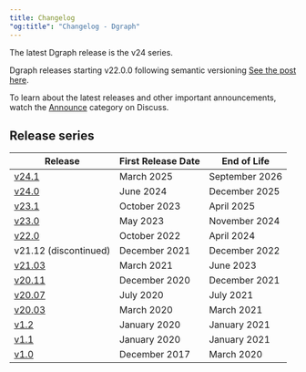 ```yaml
---
title: Changelog
"og:title": "Changelog - Dgraph"
---
```



<DgraphWIP />

The latest Dgraph release is the v24 series.

Dgraph releases starting v22.0.0 following semantic versioning
[See the post here](https://discuss.hypermode.com/t/dgraph-v22-0-0-rc1-20221003-release-candidate/).

To learn about the latest releases and other important announcements, watch the
[Announce][] category on Discuss.

[Announce]: https://discuss.hypermode.com/c/announce

## Release series

| Release               | First Release Date | End of Life    |
| --------------------- | ------------------ | -------------- |
| [v24.1][]             | March 2025         | September 2026 |
| [v24.0][]             | June 2024          | December 2025  |
| [v23.1][]             | October 2023       | April 2025     |
| [v23.0][]             | May 2023           | November 2024  |
| [v22.0][]             | October 2022       | April 2024     |
| v21.12 (discontinued) | December 2021      | December 2022  |
| [v21.03][]            | March 2021         | June 2023      |
| [v20.11][]            | December 2020      | December 2021  |
| [v20.07][]            | July 2020          | July 2021      |
| [v20.03][]            | March 2020         | March 2021     |
| [v1.2][]              | January 2020       | January 2021   |
| [v1.1][]              | January 2020       | January 2021   |
| [v1.0][]              | December 2017      | March 2020     |

[v24.1]: https://hypermode.com/blog/dgraph-v241-knowledge-graphs-faster
[v24.0]:
  https://discuss.hypermode.com/t/dgraph-release-v24-0-0-is-now-available/19346
[v23.1]:
  https://discuss.hypermode.com/t/dgraph-23-1-0-is-generally-available-on-dgraph-cloud-dockerhub-and-github/18980
[v23.0]:
  https://discuss.hypermode.com/t/dgraph-release-v23-0-0-is-now-generally-available/18634
[v22.0]:
  https://discuss.hypermode.com/t/dgraph-release-v22-0-2-is-now-generally-available/18117
[v21.03]:
  https://discuss.hypermode.com/t/release-notes-v21-03-0-resilient-rocket/13587
[v20.11]:
  https://discuss.hypermode.com/t/release-notes-v20-11-0-tenacious-tchalla/11942
[v20.07]: https://discuss.hypermode.com/t/dgraph-v20-07-3-release/12107
[v20.03]: https://discuss.hypermode.com/t/dgraph-v20-03-7-release/12077
[v1.2]: https://discuss.hypermode.com/t/dgraph-v1-2-8-release/11183
[v1.1]: https://discuss.hypermode.com/t/dgraph-v1-1-1-release/5664
[v1.0]: https://discuss.hypermode.com/t/dgraph-v1-0-18-release/5663
